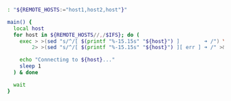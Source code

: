 

```bash
: "${REMOTE_HOSTS:="host1,host2,host"}"

main() {
  local host
  for host in ${REMOTE_HOSTS//,/$IFS}; do (
    exec > >(sed "s/^/[ $(printf "%-15.15s" "${host}") ]        ➜ /") \
        2> >(sed "s/^/[ $(printf "%-15.15s" "${host}") ][ err ] ➜ /" >&2)

    echo "Connecting to ${host}..."
    sleep 1
  ) & done

  wait
}
```




